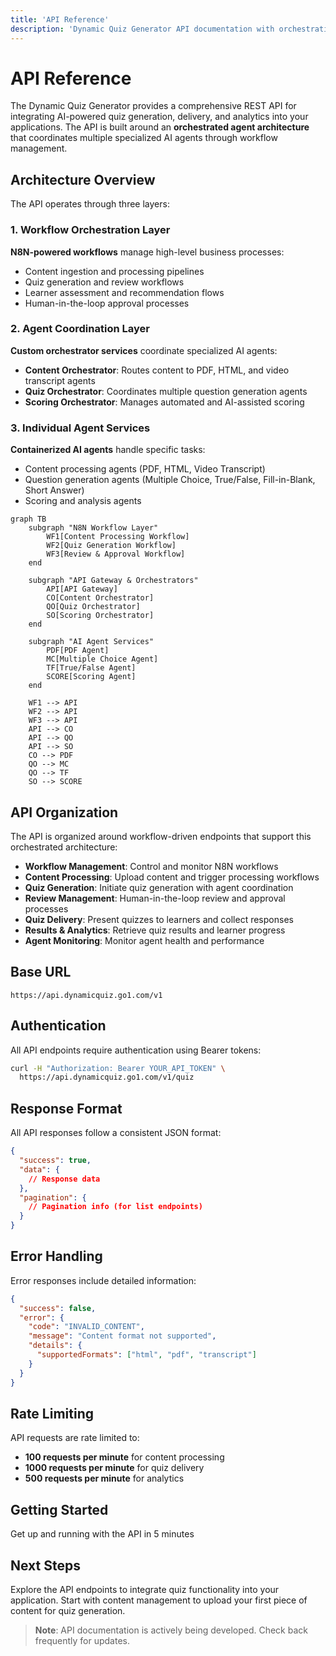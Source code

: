 ```yaml
---
title: 'API Reference'
description: 'Dynamic Quiz Generator API documentation with orchestration architecture'
---
```


# API Reference

The Dynamic Quiz Generator provides a comprehensive REST API for integrating AI-powered quiz generation, delivery, and analytics into your applications. The API is built around an **orchestrated agent architecture** that coordinates multiple specialized AI agents through workflow management.

## Architecture Overview

The API operates through three layers:

### 1. Workflow Orchestration Layer
**N8N-powered workflows** manage high-level business processes:
- Content ingestion and processing pipelines
- Quiz generation and review workflows  
- Learner assessment and recommendation flows
- Human-in-the-loop approval processes

### 2. Agent Coordination Layer
**Custom orchestrator services** coordinate specialized AI agents:
- **Content Orchestrator**: Routes content to PDF, HTML, and video transcript agents
- **Quiz Orchestrator**: Coordinates multiple question generation agents
- **Scoring Orchestrator**: Manages automated and AI-assisted scoring

### 3. Individual Agent Services
**Containerized AI agents** handle specific tasks:
- Content processing agents (PDF, HTML, Video Transcript)
- Question generation agents (Multiple Choice, True/False, Fill-in-Blank, Short Answer)
- Scoring and analysis agents

```mermaid
graph TB
    subgraph "N8N Workflow Layer"
        WF1[Content Processing Workflow]
        WF2[Quiz Generation Workflow]
        WF3[Review & Approval Workflow]
    end
    
    subgraph "API Gateway & Orchestrators"
        API[API Gateway]
        CO[Content Orchestrator]
        QO[Quiz Orchestrator]
        SO[Scoring Orchestrator]
    end
    
    subgraph "AI Agent Services"
        PDF[PDF Agent]
        MC[Multiple Choice Agent]
        TF[True/False Agent]
        SCORE[Scoring Agent]
    end
    
    WF1 --> API
    WF2 --> API
    WF3 --> API
    API --> CO
    API --> QO
    API --> SO
    CO --> PDF
    QO --> MC
    QO --> TF
    SO --> SCORE
```

## API Organization

The API is organized around workflow-driven endpoints that support this orchestrated architecture:

- **Workflow Management**: Control and monitor N8N workflows
- **Content Processing**: Upload content and trigger processing workflows
- **Quiz Generation**: Initiate quiz generation with agent coordination
- **Review Management**: Human-in-the-loop review and approval processes
- **Quiz Delivery**: Present quizzes to learners and collect responses
- **Results & Analytics**: Retrieve quiz results and learner progress
- **Agent Monitoring**: Monitor agent health and performance

## Base URL

```
https://api.dynamicquiz.go1.com/v1
```

## Authentication

All API endpoints require authentication using Bearer tokens:

```bash
curl -H "Authorization: Bearer YOUR_API_TOKEN" \
  https://api.dynamicquiz.go1.com/v1/quiz
```

## Response Format

All API responses follow a consistent JSON format:

```json
{
  "success": true,
  "data": {
    // Response data
  },
  "pagination": {
    // Pagination info (for list endpoints)
  }
}
```

## Error Handling

Error responses include detailed information:

```json
{
  "success": false,
  "error": {
    "code": "INVALID_CONTENT",
    "message": "Content format not supported",
    "details": {
      "supportedFormats": ["html", "pdf", "transcript"]
    }
  }
}
```

## Rate Limiting

API requests are rate limited to:
- **100 requests per minute** for content processing
- **1000 requests per minute** for quiz delivery
- **500 requests per minute** for analytics

## Getting Started

<Card title="Quick Start Guide" icon="rocket" href="/quickstart">
  Get up and running with the API in 5 minutes
</Card>

## Next Steps

Explore the API endpoints to integrate quiz functionality into your application. Start with content management to upload your first piece of content for quiz generation.

> **Note**: API documentation is actively being developed. Check back frequently for updates.